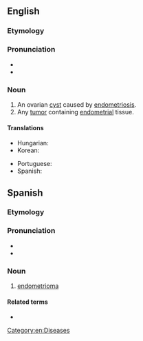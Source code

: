 ==English==

===Etymology===
{{suffix|en|endometrium|oma}}

===Pronunciation===
* {{IPA|en|/ˌendəmitɹiˈəʊmə/}}
* {{rhymes|en|əʊmə}}

===Noun===
{{en-noun|s|endometriomata}}

# An ovarian [[cyst]] caused by [[endometriosis]].
# Any [[tumor]] containing [[endometrial]] tissue.

====Translations====
{{trans-top|ovarian cyst}}
* Hungarian: {{t|hu|endometrióma}}
* Korean: {{t|ko|자궁내막종}}
{{trans-mid}}
* Portuguese: {{t|pt|endometrioma|m}}
* Spanish: {{t|es|endometrioma|m}}
{{trans-bottom}}

[[Category:en:Diseases]]

==Spanish==

===Etymology===
{{af|es|endometrio|-oma}}

===Pronunciation===
{{es-IPA}}
* {{rhymes|es|oma|s=5}}
* {{hyph|es|en|do|me|trio|ma}}

===Noun===
{{es-noun|m}}

# [[#ca|endometrioma]]

====Related terms====
* {{l|es|endometriosis}}

{{C|es|Pathology}}